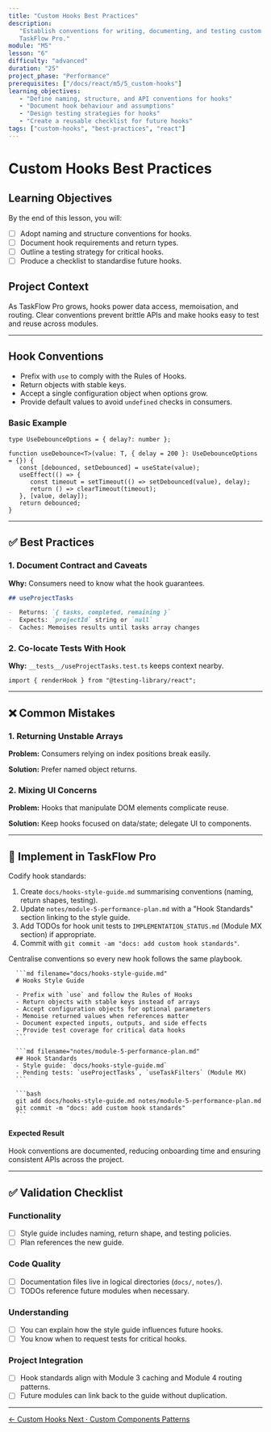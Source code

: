 ```yaml
---
title: "Custom Hooks Best Practices"
description:
   "Establish conventions for writing, documenting, and testing custom hooks in
   TaskFlow Pro."
module: "M5"
lesson: "6"
difficulty: "advanced"
duration: "25"
project_phase: "Performance"
prerequisites: ["/docs/react/m5/5_custom-hooks"]
learning_objectives:
   - "Define naming, structure, and API conventions for hooks"
   - "Document hook behaviour and assumptions"
   - "Design testing strategies for hooks"
   - "Create a reusable checklist for future hooks"
tags: ["custom-hooks", "best-practices", "react"]
---
```



# Custom Hooks Best Practices

## Learning Objectives

By the end of this lesson, you will:

-  [ ] Adopt naming and structure conventions for hooks.
-  [ ] Document hook requirements and return types.
-  [ ] Outline a testing strategy for critical hooks.
-  [ ] Produce a checklist to standardise future hooks.

## Project Context

As TaskFlow Pro grows, hooks power data access, memoisation, and routing. Clear
conventions prevent brittle APIs and make hooks easy to test and reuse across
modules.

---

## Hook Conventions

-  Prefix with `use` to comply with the Rules of Hooks.
-  Return objects with stable keys.
-  Accept a single configuration object when options grow.
-  Provide default values to avoid `undefined` checks in consumers.

### Basic Example

```tsx
type UseDebounceOptions = { delay?: number };

function useDebounce<T>(value: T, { delay = 200 }: UseDebounceOptions = {}) {
   const [debounced, setDebounced] = useState(value);
   useEffect(() => {
      const timeout = setTimeout(() => setDebounced(value), delay);
      return () => clearTimeout(timeout);
   }, [value, delay]);
   return debounced;
}
```

---

## ✅ Best Practices

### 1. Document Contract and Caveats

**Why:** Consumers need to know what the hook guarantees.

```md
## useProjectTasks

-  Returns: `{ tasks, completed, remaining }`
-  Expects: `projectId` string or `null`
-  Caches: Memoises results until tasks array changes
```

### 2. Co-locate Tests With Hook

**Why:** `__tests__/useProjectTasks.test.ts` keeps context nearby.

```tsx
import { renderHook } from "@testing-library/react";
```

---

## ❌ Common Mistakes

### 1. Returning Unstable Arrays

**Problem:** Consumers relying on index positions break easily.

**Solution:** Prefer named object returns.

### 2. Mixing UI Concerns

**Problem:** Hooks that manipulate DOM elements complicate reuse.

**Solution:** Keep hooks focused on data/state; delegate UI to components.

---

## 🔨 Implement in TaskFlow Pro

Codify hook standards:

1. Create `docs/hooks-style-guide.md` summarising conventions (naming, return
   shapes, testing).
2. Update `notes/module-5-performance-plan.md` with a "Hook Standards" section
   linking to the style guide.
3. Add TODOs for hook unit tests to `IMPLEMENTATION_STATUS.md` (Module MX
   section) if appropriate.
4. Commit with `git commit -am "docs: add custom hook standards"`.

<Accordions type='single' className='mt-4'>
   <Accordion title='Solution Walkthrough'>
      <p>Centralise conventions so every new hook follows the same playbook.</p>

      ```md filename="docs/hooks-style-guide.md"
      # Hooks Style Guide

      - Prefix with `use` and follow the Rules of Hooks
      - Return objects with stable keys instead of arrays
      - Accept configuration objects for optional parameters
      - Memoise returned values when references matter
      - Document expected inputs, outputs, and side effects
      - Provide test coverage for critical data hooks
      ```

      ```md filename="notes/module-5-performance-plan.md"
      ## Hook Standards
      - Style guide: `docs/hooks-style-guide.md`
      - Pending tests: `useProjectTasks`, `useTaskFilters` (Module MX)
      ```

      ```bash
      git add docs/hooks-style-guide.md notes/module-5-performance-plan.md
      git commit -m "docs: add custom hook standards"
      ```

   </Accordion>
</Accordions>

#### Expected Result

Hook conventions are documented, reducing onboarding time and ensuring
consistent APIs across the project.

---

## ✅ Validation Checklist

### Functionality

-  [ ] Style guide includes naming, return shape, and testing policies.
-  [ ] Plan references the new guide.

### Code Quality

-  [ ] Documentation files live in logical directories (`docs/`, `notes/`).
-  [ ] TODOs reference future modules when necessary.

### Understanding

-  [ ] You can explain how the style guide influences future hooks.
-  [ ] You know when to request tests for critical hooks.

### Project Integration

-  [ ] Hook standards align with Module 3 caching and Module 4 routing patterns.
-  [ ] Future modules can link back to the guide without duplication.

---

<div className='mt-8 flex justify-between'>
   <a
      href='/docs/react/m5/5_custom-hooks'
      className='text-sm font-medium text-muted-foreground hover:text-foreground'
   >
      ← Custom Hooks
   </a>
   <a
      href='/docs/react/m5/7_custom-components-patterns'
      className='text-sm font-medium text-primary hover:text-primary/80'
   >
      Next · Custom Components Patterns
   </a>
</div>

